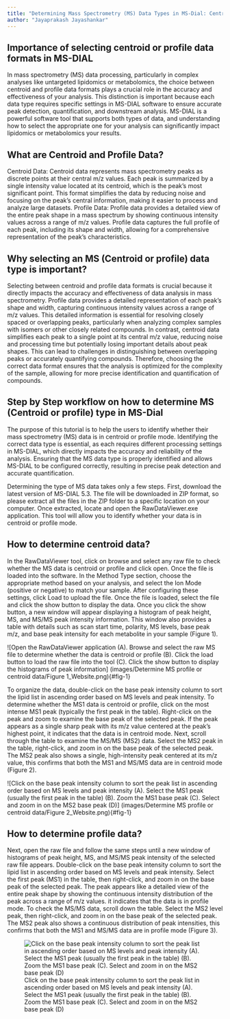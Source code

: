 ```yaml
---
title: "Determining Mass Spectrometry (MS) Data Types in MS-Dial: Centroid or Profile"
author: "Jayaprakash Jayashankar"
---
```


## Importance of selecting centroid or profile data formats in MS-DIAL

In mass spectrometry (MS) data processing, particularly in complex analyses like untargeted lipidomics or metabolomics, the choice between centroid and profile data formats plays a crucial role in the accuracy and effectiveness of your analysis. This distinction is important because each data type requires specific settings in MS-DIAL software to ensure accurate peak detection, quantification, and downstream analysis. MS-DIAL is a powerful software tool that supports both types of data, and understanding how to select the appropriate one for your analysis can significantly impact lipidomics or metabolomics your results.

## What are Centroid and Profile Data?

Centroid Data: Centroid data represents mass spectrometry peaks as discrete points at their central m/z values. Each peak is summarized by a single intensity value located at its centroid, which is the peak's most significant point. This format simplifies the data by reducing noise and focusing on the peak's central information, making it easier to process and analyze large datasets.
Profile Data: Profile data provides a detailed view of the entire peak shape in a mass spectrum by showing continuous intensity values across a range of m/z values. Profile data captures the full profile of each peak, including its shape and width, allowing for a comprehensive representation of the peak's characteristics.

## Why selecting an MS (Centroid or profile) data type is important?

Selecting between centroid and profile data formats is crucial because it directly impacts the accuracy and effectiveness of data analysis in mass spectrometry. Profile data provides a detailed representation of each peak’s shape and width, capturing continuous intensity values across a range of m/z values. This detailed information is essential for resolving closely spaced or overlapping peaks, particularly when analyzing complex samples with isomers or other closely related compounds. In contrast, centroid data simplifies each peak to a single point at its central m/z value, reducing noise and processing time but potentially losing important details about peak shapes. This can lead to challenges in distinguishing between overlapping peaks or accurately quantifying compounds. Therefore, choosing the correct data format ensures that the analysis is optimized for the complexity of the sample, allowing for more precise identification and quantification of compounds.

## Step by Step workflow on how to determine MS (Centroid or profile) type in MS-Dial

The purpose of this tutorial is to help the users to identify whether their mass spectrometry (MS) data is in centroid or profile mode. Identifying the correct data type is essential, as each requires different processing settings in MS-DIAL, which directly impacts the accuracy and reliability of the analysis. Ensuring that the MS data type is properly identified and allows MS-DIAL to be configured correctly, resulting in precise peak detection and accurate quantification.

Determining the type of MS data takes only a few steps. First, download the latest version of MS-DIAL 5.3. The file will be downloaded in ZIP format, so please extract all the files in the ZIP folder to a specific location on your computer. Once extracted, locate and open the RawDataViewer.exe application. This tool will allow you to identify whether your data is in centroid or profile mode. 

## How to determine centroid data?

In the RawDataViewer tool, click on browse and select any raw file to check whether the MS data is centroid or profile and click open. Once the file is loaded into the software. In the Method Type section, choose the appropriate method based on your analysis, and select the Ion Mode (positive or negative) to match your sample. After configuring these settings, click Load to upload the file. Once the file is loaded, select the file and click the show button to display the data. Once you click the show button, a new window will appear displaying a histogram of peak height, MS, and MS/MS peak intensity information. This window also provides a table with details such as scan start time, polarity, MS levels, base peak m/z, and base peak intensity for each metabolite in your sample (Figure 1). 

![Open the RawDataViewer application (A). Browse and select the raw MS file to determine whether the data is centroid or profile (B). Click the load button to load the raw file into the tool (C). Click the show button to display the histograms of peak information] (images/Determine MS profile or centroid data/Figure 1_Website.png){#fig-1}

To organize the data, double-click on the base peak intensity column to sort the lipid list in ascending order based on MS levels and peak intensity.  To determine whether the MS1 data is centroid or profile, click on the most intense MS1 peak (typically the first peak in the table). Right-click on the peak and zoom to examine the base peak of the selected peak. If the peak appears as a single sharp peak with its m/z value centered at the peak's highest point, it indicates that the data is in centroid mode. Next, scroll through the table to examine the MS/MS (MS2) data. Select the MS2 peak in the table, right-click, and zoom in on the base peak of the selected peak. The MS2 peak also shows a single, high-intensity peak centered at its m/z value, this confirms that both the MS1 and MS/MS data are in centroid mode (Figure 2).

![Click on the base peak intensity column to sort the peak list in ascending order based on MS levels and peak intensity (A). Select the MS1 peak (usually the first peak in the table) (B). Zoom the MS1 base peak (C). Select and zoom in on the MS2 base peak (D)] (images/Determine MS profile or centroid data/Figure 2_Website.png){#fig-1}

## How to determine profile data?

Next, open the raw file and follow the same steps until a new window of histograms of peak height, MS, and MS/MS peak intensity of the selected raw file appears. Double-click on the base peak intensity column to sort the lipid list in ascending order based on MS levels and peak intensity. Select the first peak (MS1) in the table, then right-click, and zoom in on the base peak of the selected peak. The peak appears like a detailed view of the entire peak shape by showing the continuous intensity distribution of the peak across a range of m/z values. it indicates that the data is in profile mode. To check the MS/MS data, scroll down the table. Select the MS2 level peak, then right-click, and zoom in on the base peak of the selected peak. The MS2 peak also shows a continuous distribution of peak intensities, this confirms that both the MS1 and MS/MS data are in profile mode (Figure 3).

![Click on the base peak intensity column to sort the peak list in ascending order based on MS levels and peak intensity (A). Select the MS1 peak (usually the first peak in the table) (B). Zoom the MS1 base peak (C). Select and zoom in on the MS2 base peak (D)](images/Index/Fig1%20Supported%20file%20formats%20and%20analytical%20techniques.png){#fig-1}


